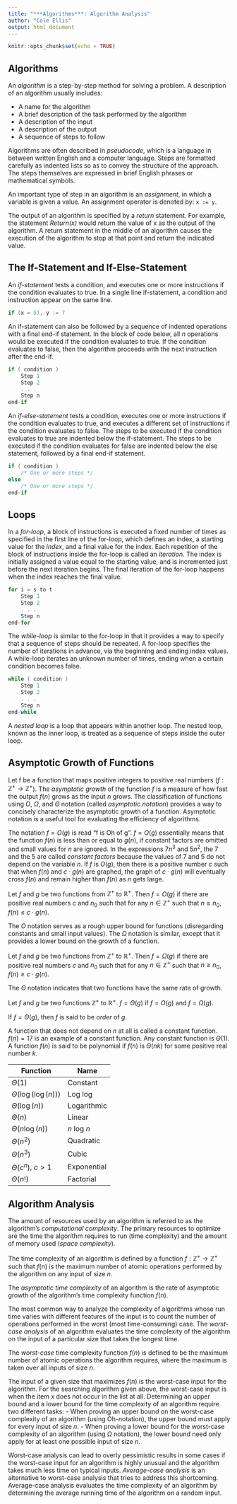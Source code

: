 ```yaml
---
title: "***Algorithms***: Algorithm Analysis"
author: "Cole Ellis"
output: html_document
---
```


```r
knitr::opts_chunk$set(echo = TRUE)
```

## Algorithms
An *algorithm* is a step-by-step method for solving a problem.  A description of an algorithm usually includes:

- A name for the algorithm
- A brief description of the task performed by the algorithm
- A description of the input
- A description of the output
- A sequence of steps to follow

Algorithms are often described in *pseudocode*, which is a language in between written English and a computer language. Steps are formatted carefully as indented lists so as to convey the structure of the approach. The steps themselves are expressed in brief English phrases or mathematical symbols.

An important type of step in an algorithm is an *assignment*, in which a variable is given a value. An assignment operator is denoted by: `x := y`.

The output of an algorithm is specified by a *return* statement. For example, the statement *Return(x)* would return the value of x as the output of the algorithm. A return statement in the middle of an algorithm causes the execution of the algorithm to stop at that point and return the indicated value.

## The If-Statement and If-Else-Statement
An *if-statement* tests a condition, and executes one or more instructions if the condition evaluates to true. In a single line if-statement, a condition and instruction appear on the same line.
```c++
if (x = 5), y := 7
```

An if-statement can also be followed by a sequence of indented operations with a final end-if statement. In the block of code below, all $n$ operations would be executed if the condition evaluates to true. If the condition evaluates to false, then the algorithm proceeds with the next instruction after the end-if.
```c++
if ( condition )
    Step 1
    Step 2
    . . .
    Step n
end-if
```

An *if-else-statement* tests a condition, executes one or more instructions if the condition evaluates to true, and executes a different set of instructions if the condition evaluates to false. The steps to be executed if the condition evaluates to true are indented below the if-statement. The steps to be executed if the condition evaluates for false are indented below the else statement, followed by a final end-if statement.
```c++
if ( condition )
    /* One or more steps */
else
    /* One or more steps */
end-if
```

## Loops
In a *for-loop*, a block of instructions is executed a fixed number of times as specified in the first line of the for-loop, which defines an index, a starting value for the *index*, and a final value for the index. Each repetition of the block of instructions inside the for-loop is called an *iteration*. The index is initially assigned a value equal to the starting value, and is incremented just before the next iteration begins. The final iteration of the for-loop happens when the index reaches the final value.
```c++
for i = s to t
    Step 1
    Step 2
    . . .
    Step n
end-for
```

The *while-loop* is similar to the for-loop in that it provides a way to specify that a sequence of steps should be repeated. A for-loop specifies the number of iterations in advance, via the beginning and ending index values. A while-loop iterates an unknown number of times, ending when a certain condition becomes false.
```c++
while ( condition )
    Step 1
    Step 2
    . . .
    Step n
end-while
```

A *nested loop* is a loop that appears within another loop. The nested loop, known as the inner loop, is treated as a sequence of steps inside the outer loop.

## Asymptotic Growth of Functions
Let f be a function that maps positive integers to positive real numbers ($f : \mathbb{Z}^+ → \mathbb{Z}^+$). The *asymptotic growth* of the function $f$ is a measure of how fast the output $f(n)$ grows as the input $n$ grows. The classification of functions using $O$, $\Omega$, and $\Theta$ notation (called *asymptotic notation*) provides a way to concisely characterize the asymptotic growth of a function. Asymptotic notation is a useful tool for evaluating the efficiency of algorithms.

The notation $f = O(g)$ is read "f is Oh of g". $f = O(g)$ essentially means that the function $f(n)$ is less than or equal to $g(n)$, if constant factors are omitted and small values for $n$ are ignored. In the expressions $7n^3$ and $5n^2$, the $7$ and the $5$ are called *constant factors* because the values of $7$ and $5$ do not depend on the variable $n$. If $f$ is $O(g)$, then there is a positive number $c$ such that when $f(n)$ and $c\cdot g(n)$ are graphed, the graph of $c\cdot g(n)$ will eventually cross $f(n)$ and remain higher than $f(n)$ as $n$ gets large.

Let $f$ and $g$ be two functions from $\mathbb{Z}^+$ to $\mathbb{R}^+$. Then $f = O(g)$ if there are positive real numbers $c$ and $n_0$ such that for any $n \in \mathbb{Z}^+$ such that $n \geq n_0$, $f(n) \leq c\cdot g(n)$.

The $O$ notation serves as a rough upper bound for functions (disregarding constants and small input values). The $\Omega$ notation is similar, except that it provides a lower bound on the growth of a function.

Let $f$ and $g$ be two functions from $\mathbb{Z}^+$ to $\mathbb{R}^+$. Then $f = \Omega(g)$ if there are positive real numbers $c$ and $n_0$ such that for any $n \in \mathbb{Z}^+$ such that $n \geq n_0$, $f(n) \geq c\cdot g(n)$.

The $\Theta$ notation indicates that two functions have the same rate of growth.

Let $f$ and $g$ be two functions $\mathbb{Z}^+$ to $\mathbb{R}^+$. $f = \Theta(g)$ if $f = O(g)$ and $f = \Omega(g)$.

If $f = \Theta(g)$, then $f$ is said to be *order* of $g$.

A function that does not depend on $n$ at all is called a constant function. $f(n) = 17$ is an example of a constant function. Any constant function is $\Theta(1)$.  A function $f(n)$ is said to be polynomial if $f(n)$ is $\Theta(nk)$ for some positive real number $k$.

| Function | Name |
|----------|------|
| $\Theta(1)$ |	Constant |
| $\Theta(\log(\log(n)))$ |	Log log |
| $\Theta(\log(n))$ | Logarithmic |
| $\Theta(n)$ | Linear |
| $\Theta(n \log(n))$ | $n$ log $n$ |
| $\Theta(n^2)$ | Quadratic |
| $\Theta(n^3)$ | Cubic |
| $\Theta(c^n)$, $c > 1$ | Exponential |
| $\Theta(n!)$ | Factorial |

## Algorithm Analysis
The amount of resources used by an algorithm is referred to as the algorithm's *computational complexity*. The primary resources to optimize are the time the algorithm requires to run (time complexity) and the amount of memory used (*space complexity*). 

The time complexity of an algorithm is defined by a function $f : \mathbb{Z}^+ → \mathbb{Z}^+$ such that $f(n)$ is the maximum number of atomic operations performed by the algorithm on any input of size $n$.

The *asymptotic time complexity* of an algorithm is the rate of asymptotic growth of the algorithm's time complexity function $f(n)$.

The most common way to analyze the complexity of algorithms whose run time varies with different features of the input is to count the number of operations performed in the worst (most time-consuming) case. The *worst-case analysis* of an algorithm evaluates the time complexity of the algorithm on the input of a particular size that takes the longest time.

The *worst-case* time complexity function $f(n)$ is defined to be the maximum number of atomic operations the algorithm requires, where the maximum is taken over all inputs of size $n$.

The input of a given size that maximizes $f(n)$ is the worst-case input for the algorithm. For the searching algorithm given above, the worst-case input is when the item $x$ does not occur in the list at all. Determining an upper bound and a lower bound for the time complexity of an algorithm require two different tasks:
- When proving an upper bound on the worst-case complexity of an algorithm (using Oh-notation), the upper bound must apply for every input of size $n$.
- When proving a lower bound for the worst-case complexity of an algorithm (using $\Omega$ notation), the lower bound need only apply for at least one possible input of size $n$.

Worst-case analysis can lead to overly pessimistic results in some cases if the worst-case input for an algorithm is highly unusual and the algorithm takes much less time on typical inputs. *Average-case analysis* is an alternative to worst-case analysis that tries to address this shortcoming. Average-case analysis evaluates the time complexity of an algorithm by determining the average running time of the algorithm on a random input.